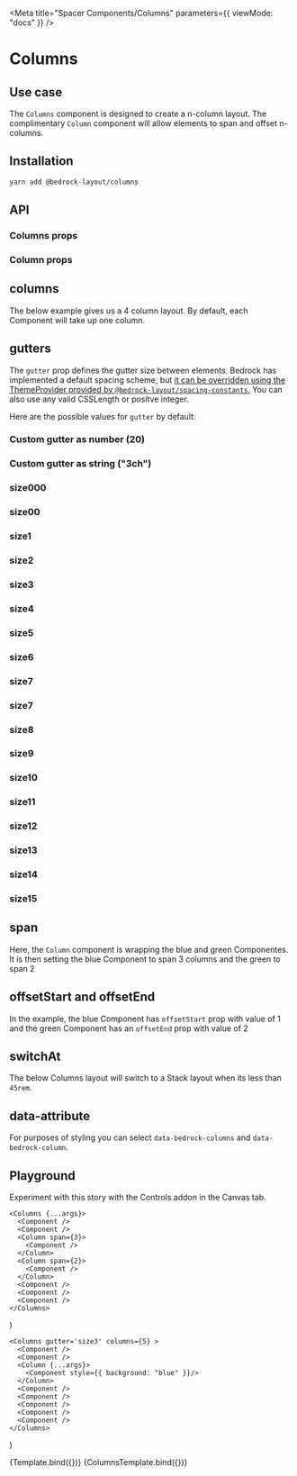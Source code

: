 

<Meta title="Spacer Components/Columns" parameters={{ viewMode: "docs" }} />

# Columns

## Use case

The `Columns` component is designed to create a n-column layout. The complimentary `Column` component will allow elements to span and offset n-columns.

## Installation

```bash
yarn add @bedrock-layout/columns
```

## API

### Columns props

<Story name="Columns props" argTypes={columnsArgTypes}>
  <Columns />
</Story>

<ArgsTable component={Column} story="Columns props" />

### Column props

<Story name="Column props" argTypes={columnArgTypes}>
  <Column />
</Story>

<ArgsTable story="Column props" />

## columns

The below example gives us a 4 column layout. By default, each Component will take up one column.

<Canvas withSource="open">
  <Story name="columns">
    <Columns gutter="size3" columns={4}>
      <Component />
      <Component />
      <Component />
      <Component />
      <Component />
      <Component />
      <Component />
    </Columns>
  </Story>
</Canvas>

## gutters

The `gutter` prop defines the gutter size between elements. Bedrock has implemented a default spacing scheme, but [it can be overridden using the ThemeProvider provided by `@bedrock-layout/spacing-constants`.](/docs/spacing--docs#integrating-with-your-design-system)
You can also use any valid CSSLength or positve integer.

Here are the possible values for `gutter` by default:

<Canvas withSource="open">
  <Story name="gutters">
    <h3>Custom gutter as number (20)</h3>
    <Columns gutter={20} columns={4}>
      <Component />
      <Component />
      <Component />
      <Component />
      <Component />
    </Columns>
    <h3>Custom gutter as string ("3ch")</h3>
    <Columns gutter="3ch" columns={4}>
      <Component />
      <Component />
      <Component />
      <Component />
      <Component />
    </Columns>
    <h3>size000</h3>
    <Columns gutter="size000" columns={4}>
      <Component />
      <Component />
      <Component />
      <Component />
      <Component />
    </Columns>
    <h3>size00</h3>
    <Columns gutter="size00" columns={4}>
      <Component />
      <Component />
      <Component />
      <Component />
      <Component />
    </Columns>
    <h3>size1</h3>
    <Columns gutter="size1" columns={4}>
      <Component />
      <Component />
      <Component />
      <Component />
      <Component />
    </Columns>
    <h3>size2</h3>
    <Columns gutter="size2" columns={4}>
      <Component />
      <Component />
      <Component />
      <Component />
      <Component />
    </Columns>
    <h3>size3</h3>
    <Columns gutter="size3" columns={4}>
      <Component />
      <Component />
      <Component />
      <Component />
      <Component />
    </Columns>
    <h3>size4</h3>
    <Columns gutter="size4" columns={4}>
      <Component />
      <Component />
      <Component />
      <Component />
      <Component />
    </Columns>
    <h3>size5</h3>
    <Columns gutter="size5" columns={4}>
      <Component />
      <Component />
      <Component />
      <Component />
      <Component />
    </Columns>
    <h3>size6</h3>
    <Columns gutter="size6" columns={4}>
      <Component />
      <Component />
      <Component />
      <Component />
      <Component />
    </Columns>
    <h3>size7</h3>
    <Columns gutter="size7" columns={4}>
      <Component />
      <Component />
      <Component />
      <Component />
      <Component />
    </Columns>
    <h3>size7</h3>
    <Columns gutter="size7" columns={4}>
      <Component />
      <Component />
      <Component />
      <Component />
      <Component />
    </Columns>
    <h3>size8</h3>
    <Columns gutter="size8" columns={4}>
      <Component />
      <Component />
      <Component />
      <Component />
      <Component />
    </Columns>
    <h3>size9</h3>
    <Columns gutter="size9" columns={4}>
      <Component />
      <Component />
      <Component />
      <Component />
      <Component />
    </Columns>
    <h3>size10</h3>
    <Columns gutter="size10" columns={4}>
      <Component />
      <Component />
      <Component />
      <Component />
      <Component />
    </Columns>
    <h3>size11</h3>
    <Columns gutter="size11" columns={4}>
      <Component />
      <Component />
      <Component />
      <Component />
      <Component />
    </Columns>
    <h3>size12</h3>
    <Columns gutter="size12" columns={4}>
      <Component />
      <Component />
      <Component />
      <Component />
      <Component />
    </Columns>
    <h3>size13</h3>
    <Columns gutter="size13" columns={4}>
      <Component />
      <Component />
      <Component />
      <Component />
      <Component />
    </Columns>
    <h3>size14</h3>
    <Columns gutter="size14" columns={4}>
      <Component />
      <Component />
      <Component />
      <Component />
      <Component />
    </Columns>
    <h3>size15</h3>
    <Columns gutter="size15" columns={4}>
      <Component />
      <Component />
      <Component />
      <Component />
      <Component />
    </Columns>
  </Story>
</Canvas>

## span

Here, the `Column` component is wrapping the blue and green Componentes. It is then setting the blue Component to span 3 columns and the green to span 2

<Canvas withSource="open">
  <Story name="span">
    <Columns gutter="size3" columns={4}>
      <Component />
      <Component />
      <Column span={3}>
        <Component style={{ background: "blue" }} />
      </Column>
      <Column span={2}>
        <Component style={{ background: "green" }} />
      </Column>
      <Component />
      <Component />
      <Component />
    </Columns>
  </Story>
</Canvas>

## offsetStart and offsetEnd

In the example, the blue Component has `offsetStart` prop with value of 1 and the green Component has an `offsetEnd` prop with value of 2

<Canvas withSource="open">
  <Story name="offsetStart and offsetEnd">
    <Columns gutter="size3" columns={5}>
      <Component />
      <Component />
      <Column span={2} offsetStart={1}>
        <Component style={{ background: "blue" }} />
      </Column>
      <Column span={2} offsetEnd={2}>
        <Component style={{ background: "green" }} />
      </Column>
      <Component />
      <Component />
      <Component />
    </Columns>
  </Story>
</Canvas>

## switchAt

The below Columns layout will switch to a Stack layout when its less than `45rem`.

<Canvas withSource="open">
  <Story name="switchAt">
    <Columns gutter="size3" columns={3} switchAt="45rem">
      <Component />
      <Component />
      <Component />
      <Column span={3}>
        <Component />
      </Column>
    </Columns>
  </Story>
</Canvas>

## data-attribute

For purposes of styling you can select `data-bedrock-columns` and `data-bedrock-column`.

## Playground

Experiment with this story with the Controls addon in the Canvas tab.

    <Columns {...args}>
      <Component />
      <Component />
      <Column span={3}>
        <Component />
      </Column>
      <Column span={2}>
        <Component />
      </Column>
      <Component />
      <Component />
      <Component />
    </Columns>
)

    <Columns gutter='size3' columns={5} >
      <Component />
      <Component />
      <Column {...args}>
        <Component style={{ background: "blue" }}/>
      </Column>
      <Component />
      <Component />
      <Component />
      <Component />
      <Component />
    </Columns>
)

<Canvas>
  <Story
    name="Columns Playground"
    args={{
      columns: 3,
      gutter: "size3",
      dense: false,
      switchAt: "30rem",
    }}
    argTypes={columnsArgTypes}
  >
    {Template.bind({})}
  </Story>
</Canvas>

<ArgsTable story="Columns Playground" />

<Canvas>
  <Story
    name="Column Playground"
    args={{
      span: 1,
      offsetStart: 1,
      offsetEnd: 1,
    }}
    argTypes={columnArgTypes}
  >
    {ColumnsTemplate.bind({})}
  </Story>
</Canvas>

<ArgsTable story="Column Playground" />
